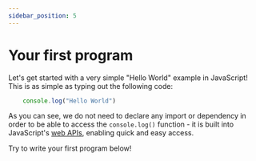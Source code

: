 ```yaml
---
sidebar_position: 5
---
```


# Your first program

Let's get started with a very simple "Hello World" example in JavaScript!
This is as simple as typing out the following code:
```js 
    console.log("Hello World")
```

As you can see, we do not need to declare any import or dependency in order to be able to access the ```console.log()``` function - it is built into JavaScript's [web APIs](https://developer.mozilla.org/en-US/docs/Web/API), enabling quick and easy access.

Try to write your first program below!

<Sandbox exerciseText="Return the text 'Hello World'" solution="Hello World"/>